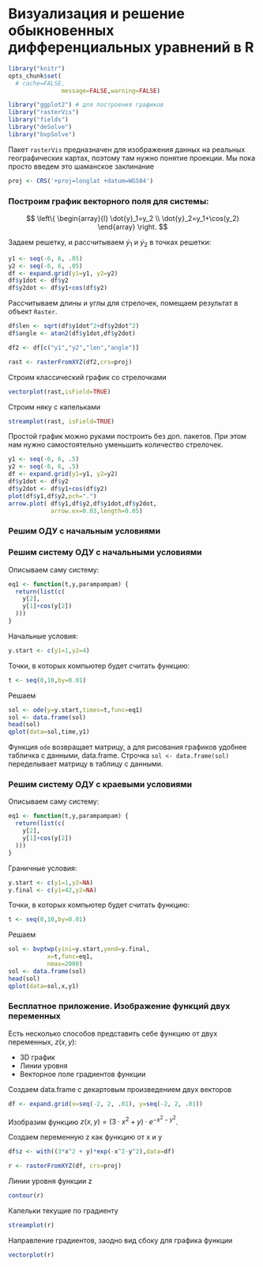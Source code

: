 # Визуализация и решение обыкновенных дифференциальных уравнений в R


```r
library("knitr")
opts_chunk$set(
  # cache=FALSE,
               message=FALSE,warning=FALSE) 

library("ggplot2") # для построения графиков
library("rasterVis")
library("fields")
library("deSolve")
library("bvpSolve")

```


Пакет `rasterVis` предназначен для изображения данных на реальных географических картах, поэтому
там нужно понятие проекции. Мы пока просто введем это шаманское заклинание
```r
proj <- CRS('+proj=longlat +datum=WGS84')
```


### Построим график векторного поля для системы:
$$
\left\{
\begin{array}{l}
\dot{y}_1=y_2 \\
\dot{y}_2=y_1+\cos(y_2)
\end{array}
\right.
$$


Задаем решетку, и рассчитываем $\dot{y}_1$ и $\dot{y}_2$ в точках решетки:
```r
y1 <- seq(-6, 6, .05)
y2 <- seq(-6, 6, .05)
df <- expand.grid(y1=y1, y2=y2)
df$y1dot <- df$y2
df$y2dot <- df$y1+cos(df$y2)
```


Рассчитываем длины и углы для стрелочек, помещаем результат в объект `Raster`.
```r
df$len <- sqrt(df$y1dot^2+df$y2dot^2)
df$angle <- atan2(df$y1dot,df$y2dot)

df2 <- df[c("y1","y2","len","angle")]

rast <- rasterFromXYZ(df2,crs=proj)
```


Строим классический график со стрелочками
```r
vectorplot(rast,isField=TRUE)
```


Строим няку с капельками
```r
streamplot(rast, isField=TRUE)
```


Простой график можно руками построить без доп. пакетов. При этом нам нужно самостоятельно уменьшить количество стрелочек.
```r
y1 <- seq(-6, 6, .5)
y2 <- seq(-6, 6, .5)
df <- expand.grid(y1=y1, y2=y2)
df$y1dot <- df$y2
df$y2dot <- df$y1+cos(df$y2)
plot(df$y1,df$y2,pch=".")
arrow.plot( df$y1,df$y2,df$y1dot,df$y2dot,
            arrow.ex=0.03,length=0.05) 
```


### Решим ОДУ с начальным условиями


### Решим систему ОДУ с начальными условиями

Описываем саму систему:
```r
eq1 <- function(t,y,parampampam) {
  return(list(c(
    y[2],
    y[1]+cos(y[2])    
  )))
}
```

Начальные условия:
```r
y.start <- c(y1=1,y2=4) 
```

Точки, в которых компьютер будет считать функцию:
```r
t <- seq(0,10,by=0.01)
```


Решаем
```r
sol <- ode(y=y.start,times=t,func=eq1)
sol <- data.frame(sol)
head(sol)
qplot(data=sol,time,y1)
```

Функция `ode` возвращает матрицу, а для рисования графиков удобнее табличка с данными, data.frame. Строчка `sol <- data.frame(sol)` переделывает матрицу в таблицу с данными.



### Решим систему ОДУ с краевыми условиями

Описываем саму систему:
```r
eq1 <- function(t,y,parampampam) {
  return(list(c(
    y[2],
    y[1]+cos(y[2])    
  )))
}
```

Граничные условия:
```r
y.start <- c(y1=1,y2=NA) 
y.final <- c(y1=42,y2=NA)
```

Точки, в которых компьютер будет считать функцию:
```r
t <- seq(0,10,by=0.01)
```


Решаем
```r
sol <- bvptwp(yini=y.start,yend=y.final,
           x=t,func=eq1,
           nmax=2000)
sol <- data.frame(sol)
head(sol)
qplot(data=sol,x,y1)
```


### Бесплатное приложение. Изображение функций двух переменных

Есть несколько способов представить себе функцию от двух переменных, $z(x,y)$:

* 3D график
* Линии уровня
* Векторное поле градиентов функции


Создаем data.frame с декартовым произведением двух векторов
```r
df <- expand.grid(x=seq(-2, 2, .01), y=seq(-2, 2, .01))
```

Изобразим функцию $z(x,y)=(3\cdot x^2+y)\cdot e^{-x^2-y^2}$.

Cоздаем переменную z как функцию от x и y 
```r
df$z <- with((3*x^2 + y)*exp(-x^2-y^2),data=df)
```


```r
r <- rasterFromXYZ(df, crs=proj)
```

Линии уровня функции z
```r
contour(r)
```


Капельки текущие по градиенту
```r
streamplot(r)
```

Направление градиентов, заодно вид сбоку для графика функции
```r
vectorplot(r)
```





